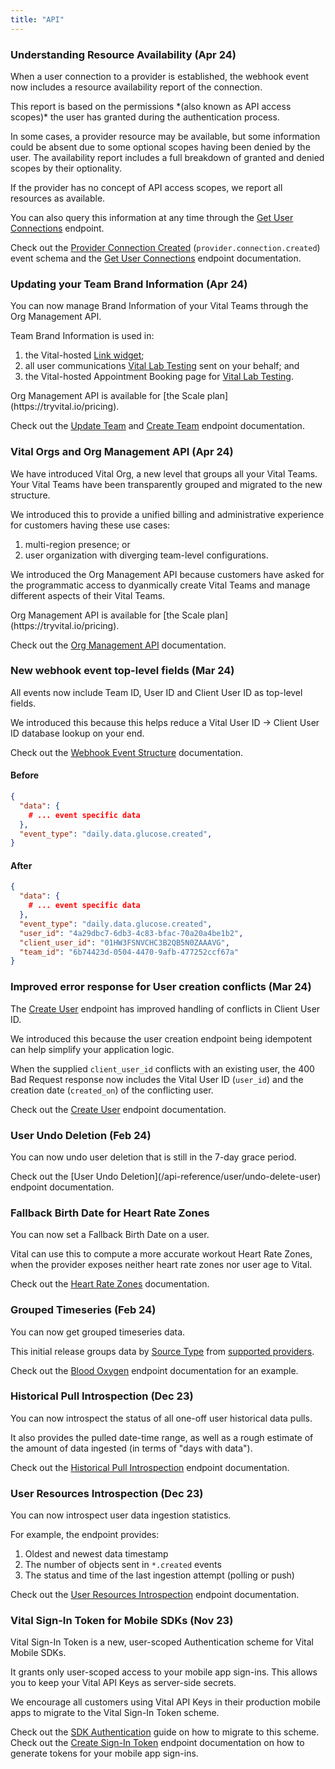 ```yaml
---
title: "API"
---
```



### Understanding Resource Availability (Apr 24)
When a user connection to a provider is established, the webhook event now includes a resource availability
report of the connection.

<Accordion icon="signal-bars" iconType="duotone" title="Details">
This report is based on the permissions *(also known as API access scopes)* the user has granted during
the authentication process.

In some cases, a provider resource may be available, but some information could be absent due to
some optional scopes having been denied by the user. The availability report includes a full breakdown
of granted and denied scopes by their optionality.

<Note>
If the provider has no concept of API access scopes, we report all resources as available.
</Note>

You can also query this information at any time through the
[Get User Connections](/api-reference/user/get-users-connected-providers) endpoint.

Check out the [Provider Connection Created](/event-catalog/provider.connection.created)
(`provider.connection.created`) event schema and the [Get User Connections](/api-reference/user/get-users-connected-providers) endpoint documentation.

</Accordion>


### Updating your Team Brand Information (Apr 24)
You can now manage Brand Information of your Vital Teams through the Org Management API.

<Accordion icon="billboard" iconType="duotone" title="Details">
Team Brand Information is used in:

1. the Vital-hosted [Link widget](/wearables/connecting-providers/introduction);
2. all user communications [Vital Lab Testing](/lab/overview/introduction) sent on your behalf; and
3. the Vital-hosted Appointment Booking page for [Vital Lab Testing](/lab/overview/introduction).


<Info>
Org Management API is available for [the Scale plan](https://tryvital.io/pricing).
</Info>

Check out the [Update Team](/api-reference/org-management/team/update-team) and 
[Create Team](/api-reference/org-management/team/create-team) endpoint documentation.

</Accordion>

### Vital Orgs and Org Management API (Apr 24)
We have introduced Vital Org, a new level that groups all your Vital Teams. Your Vital Teams have been
transparently grouped and migrated to the new structure.

<Accordion icon="building" iconType="duotone" title="Details">
We introduced this to provide a unified billing and administrative experience for customers having these use cases:

1. multi-region presence; or
2. user organization with diverging team-level configurations.


We introduced the Org Management API because customers have asked for the programmatic access to
dyanmically create Vital Teams and manage different aspects of their Vital Teams.

<Info>
Org Management API is available for [the Scale plan](https://tryvital.io/pricing).
</Info>

Check out the [Org Management API](/api-reference/org-management) documentation.

</Accordion>

### New webhook event top-level fields (Mar 24)

All events now include Team ID, User ID and Client User ID as top-level fields.

<Accordion icon="message" iconType="duotone" title="Details">
We introduced this because this helps reduce a Vital User ID -> Client User ID database lookup on your end.

Check out the [Webhook Event Structure](/webhooks/event-structure) documentation.

#### Before
```json Basic event structure
{
  "data": {
    # ... event specific data
  },
  "event_type": "daily.data.glucose.created",
}
```

#### After
```json Basic event structure
{
  "data": {
    # ... event specific data
  },
  "event_type": "daily.data.glucose.created",
  "user_id": "4a29dbc7-6db3-4c83-bfac-70a20a4be1b2",
  "client_user_id": "01HW3FSNVCHC3B2QB5N0ZAAAVG",
  "team_id": "6b74423d-0504-4470-9afb-477252ccf67a"
}
```

</Accordion>

### Improved error response for User creation conflicts (Mar 24)

The [Create User](/api-reference/user/create-user) endpoint has improved handling of
conflicts in Client User ID.

<Accordion icon="circle-exclamation" iconType="duotone" title="Details">
We introduced this because the user creation endpoint being idempotent can help
simplify your application logic.

When the supplied `client_user_id` conflicts with an existing user, the 400 Bad Request response
now includes the Vital User ID (`user_id`) and the creation date (`created_on`) of the conflicting user.

Check out the [Create User](/api-reference/user/create-user) endpoint documentation.
</Accordion>


### User Undo Deletion (Feb 24)

You can now undo user deletion that is still in the 7-day grace period.

<Accordion icon="trash-undo" iconType="duotone" title="Details">
Check out the [User Undo Deletion](/api-reference/user/undo-delete-user) endpoint documentation.
</Accordion>

### Fallback Birth Date for Heart Rate Zones
You can now set a Fallback Birth Date on a user.

<Accordion icon="cake-candles" iconType="duotone" title="Details">
Vital can use this to compute a more accurate workout Heart Rate Zones, when the provider
exposes neither heart rate zones nor user age to Vital.

Check out the [Heart Rate Zones](/wearables/providers/heart-rate-zones#fallback-birth-date) documentation.
</Accordion>

### Grouped Timeseries (Feb 24)
You can now get grouped timeseries data.

<Accordion icon="chart-scatter" iconType="duotone" title="Details">

This initial release groups data by [Source Type](/wearables/providers/data-attributions#source-type)
from [supported providers](/wearables/providers/data-attributions#supported-providers).

Check out the [Blood Oxygen](/api-reference/timeseries-grouped/blood-oxygen) endpoint documentation for an example.
</Accordion>


### Historical Pull Introspection (Dec 23)
You can now introspect the status of all one-off user historical data pulls.

<Accordion icon="binoculars" iconType="duotone" title="Details">
It also provides the pulled date-time range, as well as a rough estimate of the amount of
data ingested (in terms of "days with data").

Check out the [Historical Pull Introspection](/api-reference/introspection/historical-pulls) endpoint documentation.
</Accordion>

### User Resources Introspection (Dec 23)
You can now introspect user data ingestion statistics.

<Accordion icon="binoculars" iconType="duotone" title="Details">
For example, the endpoint provides:

1. Oldest and newest data timestamp
2. The number of objects sent in `*.created` events
3. The status and time of the last ingestion attempt (polling or push)

Check out the [User Resources Introspection](/api-reference/introspection/user-resources) endpoint documentation.
</Accordion>


### Vital Sign-In Token for Mobile SDKs (Nov 23)

Vital Sign-In Token is a new, user-scoped Authentication scheme for Vital Mobile SDKs.

<Accordion icon="id-badge" iconType="duotone" title="Details">
It grants only user-scoped access to your mobile app sign-ins. This allows you to keep your Vital API Keys
as server-side secrets.

We encourage all customers using Vital API Keys in their production mobile apps to
migrate to the Vital Sign-In Token scheme.

Check out the [SDK Authentication](/wearables/sdks/authentication#vital-sign-in-token) guide on how to migrate to
this scheme. Check out the [Create Sign-In Token](/api-reference/user/create-sign-in-token) endpoint documentation
on how to generate tokens for your mobile app sign-ins.
</Accordion>
